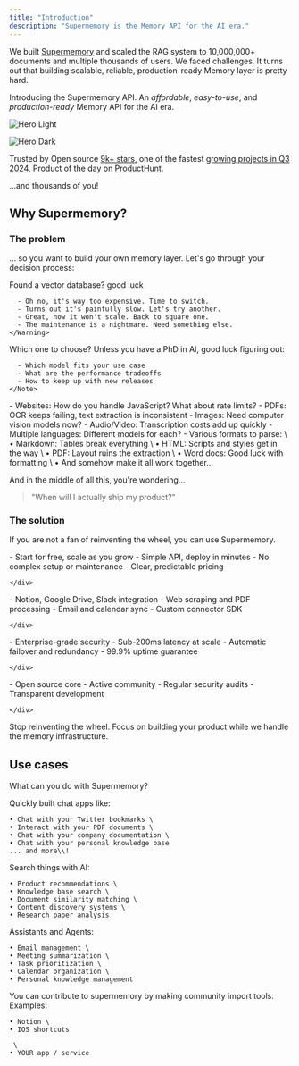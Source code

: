 ```yaml
---
title: "Introduction"
description: "Supermemory is the Memory API for the AI era."
---
```


We built [Supermemory](https://supermemory.ai) and scaled the RAG system to 10,000,000\+ documents and multiple thousands of users.
We faced challenges. It turns out that building scalable, reliable, production-ready Memory layer is pretty hard.

Introducing the Supermemory API. An _affordable_, _easy-to-use_, and _production-ready_ Memory API for the AI era.

<img
  className="block dark:hidden"
  src="/images/hero-light.svg"
  alt="Hero Light"
/>

<img
  className="hidden dark:block"
  src="/images/hero-dark.svg"
  alt="Hero Dark"
/>

Trusted by Open source [9k\+ stars](https://git.new/memory), one of the fastest [growing projects in Q3 2024](https://runacap.com/ross-index/q3-2024/), Product of the day on [ProductHunt](https://www.producthunt.com/posts/supermemory).

...and thousands of you\!

## Why Supermemory?

### The problem

... so you want to build your own memory layer. Let's go through your decision process:

<Steps>
  <Step title="Let's choose a vector database">
    <Warning>
      Found a vector database? good luck

      - Oh no, it's way too expensive. Time to switch.
      - Turns out it's painfully slow. Let's try another.
      - Great, now it won't scale. Back to square one.
      - The maintenance is a nightmare. Need something else.
    </Warning>
  </Step>
  <Step title="Now for the embedding model">
    <Note>
      Which one to choose? Unless you have a PhD in AI, good luck figuring out:

      - Which model fits your use case
      - What are the performance tradeoffs
      - How to keep up with new releases
    </Note>
  </Step>
  <Step title="Time to build the memory layer">
    <CardGroup cols="2">
      <Card title="Support multimodal">
        - Websites: How do you handle JavaScript? What about rate limits?
        - PDFs: OCR keeps failing, text extraction is inconsistent
        - Images: Need computer vision models now?
        - Audio/Video: Transcription costs add up quickly
      </Card>
      <Card title="Handle everything">
        - Multiple languages: Different models for each?
        - Various formats to parse: \
          • Markdown: Tables break everything \
          • HTML: Scripts and styles get in the way \
          • PDF: Layout ruins the extraction \
          • Word docs: Good luck with formatting \
          • And somehow make it all work together...
      </Card>
    </CardGroup>
  </Step>
</Steps>

And in the middle of all this, you're wondering...

> "When will I actually ship my product?"

### The solution

If you are not a fan of reinventing the wheel, you can use Supermemory.

<CardGroup cols="2">
  <Card title="Affordable & Easy to Use" icon="circle-check">
    <div className="text-emerald-700 space-y-1">
    - Start for free, scale as you grow - Simple API, deploy in minutes - No
      complex setup or maintenance - Clear, predictable pricing

    </div>
  </Card>
  <Card title="Ready-made Connectors" icon="circle-check">
    <div className="text-emerald-700 space-y-1">
    - Notion, Google Drive, Slack integration - Web scraping and PDF
      processing - Email and calendar sync - Custom connector SDK

    </div>
  </Card>
  <Card title="Production Ready" icon="circle-check">
    <div className="text-emerald-700 space-y-1">
    - Enterprise-grade security - Sub-200ms latency at scale - Automatic
      failover and redundancy - 99.9% uptime guarantee

    </div>
  </Card>
  <Card title="Open Source & Trusted" icon="circle-check">
    <div className="text-emerald-700 space-y-1">
    - Open source core - Active community - Regular security audits -
      Transparent development

    </div>
  </Card>
</CardGroup>

Stop reinventing the wheel. Focus on building your product while we handle the memory infrastructure.

## Use cases

What can you do with Supermemory?

<CardGroup cols="2">
  <Card title="Chat with <X> app" icon="message">
    Quickly built chat apps like:

    • Chat with your Twitter bookmarks \
    • Interact with your PDF documents \
    • Chat with your company documentation \
    • Chat with your personal knowledge base
    ... and more\\!
  </Card>
  <Card title="Smart search in your apps" icon="magnifying-glass">
    Search things with AI:

    • Product recommendations \
    • Knowledge base search \
    • Document similarity matching \
    • Content discovery systems \
    • Research paper analysis
  </Card>
  <Card title="Assistants and Agents" icon="chart-line">
    Assistants and Agents:

    • Email management \
    • Meeting summarization \
    • Task prioritization \
    • Calendar organization \
    • Personal knowledge management
  </Card>
  <Card title="Import tools and integrations" icon="toolbox">
    You can contribute to supermemory by making community import tools. Examples:

    • Notion \
    • IOS shortcuts

     \
    • YOUR app / service
  </Card>
</CardGroup>
